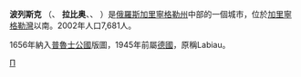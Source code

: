 {{coord|54|52|N|21|06|E|display=title}}
'''波列斯克''' （{{lang-ru|Поле́сск}}、{{lang-de|'''Labiau'''}} '''拉比奥'''、{{lang-lt|Labiawa}}、{{lang-pl|Labguva}} ）是[[俄羅斯|俄羅斯]][[加里寧格勒州|加里寧格勒州]]中部的一個城市，位於[[加里寧格勒灣|加里寧格勒灣]]以南。2002年人口7,681人。

1656年納入[[普魯士公國|普魯士公國]]版圖，1945年前屬[[德國|德國]]，原稱Labiau。

{{加里寧格勒州行政區劃}}
{{Authority control}}
[[Category:加里寧格勒州城市|П]]